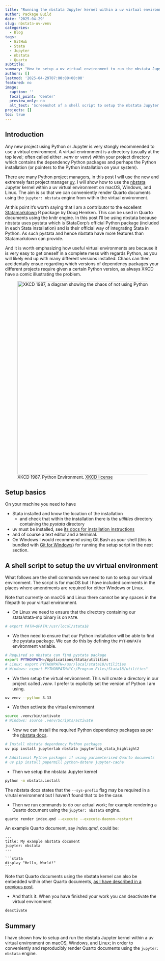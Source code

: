 ```yaml
---
title: "Running the nbstata Jupyter kernel within a uv virtual environment"
author: Package Build
date: '2025-04-29'
slug: nbstata-uv-venv
categories:
  - Blog
tags:
  - GitHub
  - Stata
  - Jupyter
  - nbstata
  - Quarto
subtitle:
summary: "How to setup a uv virtual environment to run the nbstata Jupyter kernel."
authors: []
lastmod: '2025-04-29T07:00:00+00:00'
featured: no
image:
  caption: ''
  focal_point: 'Center'
  preview_only: no
  alt_text: 'Screenshot of a shell script to setup the nbstata Jupyter kernel within a uv virtual environment.'
projects: []
toc: true
---
```


## Introduction

Any new project using Python or Jupyter is very stongly recommended to use a virtual environment. A virtual environment is a directory (usually at the top level; often called either _.venv_ or _venv_) within your project directory which contains the dependency Python packages and perhaps the Python installation (or pointers to the Python installation on your system).

There are many Python project managers, in this post I will use the new and extremely fast project manager [uv](https://docs.astral.sh/uv/). I will show how to use the [nbstata](https://hugetim.github.io/nbstata/) Jupyter kernel within a uv virtual environment on macOS, Windows, and Linux. The aim is so that we can conveniently render Quarto documents using the `jupyter: nbstata` engine from within the virtual environment.

At this point it's worth saying that I am a contributor to the excellent [Statamarkdown](https://cran.r-project.org/package=Statamarkdown) R package by Doug Hemken. This can be used in Quarto documents using the knitr engine. In this post I'll be using nbstata because nbstata uses pystata which is StataCorp's official Python package (included in each Stata installation) and is their official way of integrating Stata in Python. As such pystata and hence nbstata have more features than Statamarkdown can provide.

And it is worth emphasizing how useful virtual environments are because it is very easy to get oneself in a complete mess with regards Python, as you will likely end up with many different versions installed. Chaos can then accidentally ensue regarding which versions of dependency packages your different projects require given a certain Python version, as always XKCD have a comic illustrating the problem.

<figure>
<img src="https://imgs.xkcd.com/comics/python_environment.png" alt="XKCD 1987, a diagram showing the chaos of not using Python virtual environments." width="630" style="display: block; margin: auto;">
<figcaption>XKCD 1987, Python Environment. <a href="https://xkcd.com/license.html">XKCD license</a></figcaption>
</figure>

## Setup basics

On your machine you need to have

* Stata installed and know the location of the installation
  * and check that within the installation there is the _utilities_ directory containing the _pystata_ directory
* uv must be installed, see [its docs for installation instructions](https://docs.astral.sh/uv/getting-started/installation/)
* and of course a text editor and a terminal.
* On Windows I would recommend using Git Bash as your shell (this is bundled with [Git for Windows](https://git-scm.com/downloads/win)) for running the setup script in the next section.

## A shell script to setup the uv virtual environment

What follows are the shell commands we need to run to setup our virtual environment. The script is for macOS but I have included comments in the places where amendments are required for either Windows or Linux. 

Note that currently on macOS and Linux there cannot be any spaces in the filepath to your virtual environment.

* On Linux we need to ensure that the directory containing our stata/stata-mp binary is on `PATH`.

```bash
# export PATH=$PATH:/usr/local/stata18
```

* We then need to ensure that our Python installation will be able to find the pystata package. We can do this by defining the `PYTHONPATH` environment variable.

```bash
# Required so nbstata can find pystata package
export PYTHONPATH=/Applications/Stata/utilities
# Linux: export PYTHONPATH=/usr/local/stata18/utilities
# Windows: export PYTHONPATH="C:/Program Files/Stata18/utilities"
```

* We then setup the virtual environment. This will create a directory in our project called _.venv_. I prefer to explicitly set the version of Python I am using.

```bash
uv venv --python 3.13
```

* We then activate the virtual environment

```bash
source .venv/bin/activate
# Windows: source .venv/Scripts/activate
```

* Now we can install the required Python dependency packages as per the [nbstata docs](https://hugetim.github.io/nbstata/user_guide.html#install-nbstata).

```bash
# Install nbstata dependency Python packages
uv pip install jupyterlab nbstata jupyterlab_stata_highlight2

# Additional Python packages if using parameterised Quarto documents
# uv pip install papermill python-dotenv jupyter-cache
```

* Then we setup the nbstata Jupyter kernel

```bash
python -m nbstata.install
```

The nbstata docs states that the `--sys-prefix` flag may be required in a virutal environment but I haven't found that to be the case.

* Then we run commands to do our actual work; for example rendering a Quarto document using the `jupyter: nbstata` engine.

```bash
quarto render index.qmd --execute --execute-daemon-restart
```

An example Quarto document, say _index.qmd_, could be:

````verbatim
---
title: My example nbstata document
jupyter: nbstata
---

```stata
display "Hello, World!"
```
````

Note that Quarto documents using the nbstata kernel can also be embedded within other Quarto documents, [as I have described in a previous post](https://remlapmot.github.io/post/2025/multi-engine-quarto/).

* And that's it. When you have finished your work you can deactivate the virtual environment

```bash
deactivate
```

## Summary

I have shown how to setup and run the nbstata Jupyter kernel within a uv virtual environment on macOS, Windows, and Linux; in order to conveniently and reproducibly render Quarto documents using the `jupyter: nbstata` engine.

